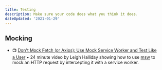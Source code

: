 ```yaml
---
title: Testing
description: Make sure your code does what you think it does.
dateUpdated: '2021-01-29'
---
```


## Mocking

- 📺 [Don't Mock Fetch (or Axios): Use Mock Service Worker and Test Like a User](https://m.youtube.com/watch?v=v77fjkKQTH0) • 24 minute video by Leigh Halliday showing how to use [msw](https://mswjs.io/) to  mock an HTTP request by intercepting it with a service worker.
